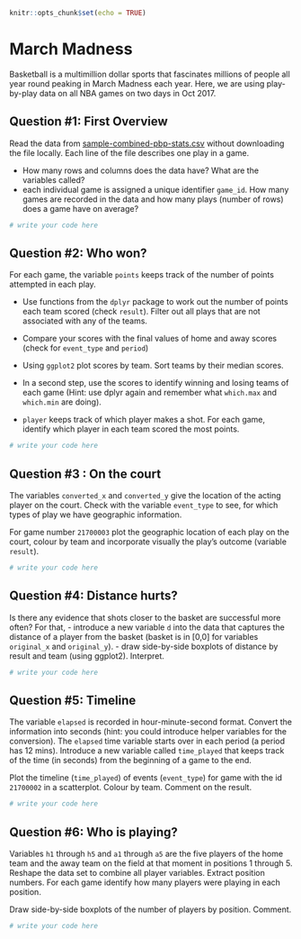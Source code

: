```r
knitr::opts_chunk$set(echo = TRUE)
```


# March Madness


Basketball is a multimillion dollar sports that fascinates millions of people all year round peaking in March Madness each year.
Here, we are using play-by-play data on all NBA games on two days in Oct 2017. 

## Question #1: First Overview

Read the data from [sample-combined-pbp-stats.csv](https://raw.githubusercontent.com/Stat480-at-ISU/Stat480-at-ISU.github.io/master/exams/sample-combined-pbp-stats.csv) without downloading the file locally. 
Each line of the file describes one play in a game. 

- How many rows and columns does the data have? What are the variables called?
- each individual game is assigned a unique identifier `game_id`. How many games are recorded in the data and how many plays (number of rows) does a game have on average?

```r
# write your code here
```




## Question #2: Who won? 

For each game, the variable `points` keeps track of the number of points attempted in each play. 

- Use functions from the `dplyr` package to work out the number of points each team scored (check `result`). Filter out all plays that are not associated with any of the teams. 

- Compare your scores with the final values of home and away scores (check for `event_type` and `period`)

- Using `ggplot2` plot scores by team. Sort teams by their median scores.

- In a second step, use the scores to identify winning and losing teams of each game (Hint: use dplyr again and remember what `which.max` and `which.min` are doing). 

- `player` keeps track of which player makes a shot. For each game,  identify which player in each team scored the most points. 

```r
# write your code here
```



## Question #3 : On the court

The variables `converted_x` and `converted_y` give the location of the acting player on the court.  Check with the variable `event_type` to see, for which types of play we have geographic information.

For game number  `21700003` plot the geographic location of each play on the court, colour by team and incorporate visually the play's outcome (variable `result`). 

```r
# write your code here
```


## Question #4: Distance hurts?

Is there any evidence that shots closer to the basket are successful more often? For that,
- introduce a new variable `d` into the data that captures the distance of a player from the basket (basket is in [0,0] for variables `original_x` and `original_y`).
- draw side-by-side boxplots of distance by result and team (using ggplot2). Interpret.

```r
# write your code here
```



## Question #5: Timeline

The variable `elapsed` is recorded in hour-minute-second format. Convert the information into seconds (hint: you could introduce helper variables for the conversion).
The `elapsed` time variable starts over in each period (a period has 12 mins). Introduce a new variable called `time_played` that keeps track of the time (in seconds) from the beginning of a game to the end.

Plot the timeline (`time_played`) of events (`event_type`) for game with the id `21700002` in a scatterplot. Colour by team. Comment on the result.

```r
# write your code here
```


## Question #6: Who is playing?

Variables `h1` through `h5` and `a1` through `a5` are the five players of the home team and the away team on the field at that moment in positions 1 through 5.
Reshape the data set to combine all player variables. Extract position numbers. For each game identify how many players were playing in each position. 

Draw side-by-side boxplots of the number of players by position. Comment.

```r
# write your code here
```



